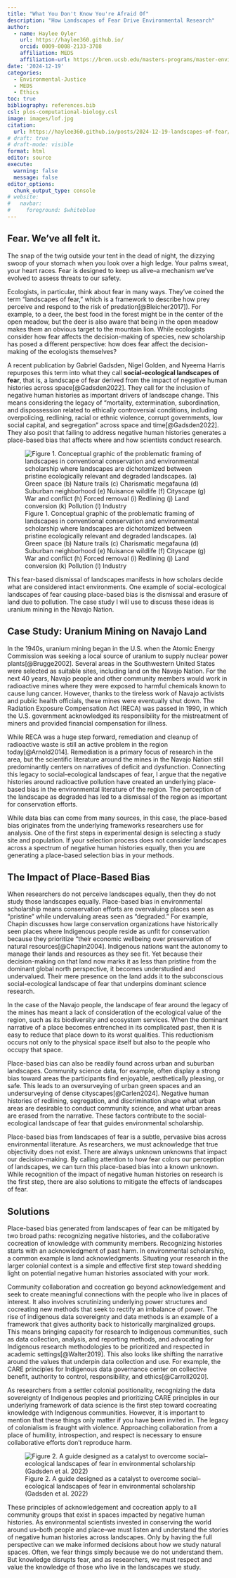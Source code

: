 ```yaml
---
title: "What You Don't Know You're Afraid Of"
description: "How Landscapes of Fear Drive Environmental Research"
author:
  - name: Haylee Oyler
    url: https://haylee360.github.io/
    orcid: 0009-0008-2133-3708
    affiliation: MEDS
    affiliation-url: https://bren.ucsb.edu/masters-programs/master-environmental-data-science
date: '2024-12-19'
categories:
  - Environmental-Justice
  - MEDS
  - Ethics
toc: true
bibliography: references.bib
csl: plos-computational-biology.csl
image: images/lof.jpg
citation:
  url: https://haylee360.github.io/posts/2024-12-19-landscapes-of-fear/
# draft: true
# draft-mode: visible
format: html
editor: source
execute:
  warning: false
  message: false
editor_options: 
  chunk_output_type: console
# website: 
#   navbar:
#     foreground: $whiteblue
---
```


## Fear. We’ve all felt it. 
The snap of the twig outside your tent in the dead of night, the dizzying swoop of your stomach when you look over a high ledge. Your palms sweat, your heart races. Fear is designed to keep us alive–a mechanism we’ve evolved to assess threats to our safety. 

Ecologists, in particular, think about fear in many ways. They’ve coined the term “landscapes of fear,” which is a framework to describe how prey perceive and respond to the risk of predation[@Bleicher2017]). For example, to a deer, the best food in the forest might be in the center of the open meadow, but the deer is also aware that being in the open meadow makes them an obvious target to the mountain lion. While ecologists consider how fear affects the decision-making of species, new scholarship has posed a different perspective: how does fear affect the decision-making of the ecologists themselves?

A recent publication by Gabriel Gadsden, Nigel Golden, and Nyeema Harris repurposes this term into what they call **social-ecological landscapes of fear**, that is, a landscape of fear derived from the impact of negative human histories across space[@Gadsden2022]. They call for the inclusion of negative human histories as important drivers of landscape change. This means considering the legacy of “mortality, extermination, subordination, and dispossession related to ethically controversial conditions, including overpolicing, redlining, racial or ethnic violence, corrupt governments, low social capital, and segregation” across space and time[@Gadsden2022]. They also posit that failing to address negative human histories generates a place-based bias that affects where and how scientists conduct research. 

![Figure 1. Conceptual graphic of the problematic framing of landscapes in conventional conservation and environmental scholarship where landscapes are dichotomized between pristine ecologically relevant and degraded landscapes. (a) Green space (b) Nature trails (c) Charismatic megafauna (d) Suburban neighborhood (e) Nuisance wildlife (f) Cityscape (g) War and conflict (h) Forced removal (i) Redlining (j) Land conversion (k) Pollution (l) Industry](images/lof.jpg)



This fear-based dismissal of landscapes manifests in how scholars decide what are considered intact environments. One example of social-ecological landscapes of fear causing place-based bias is the dismissal and erasure of land due to pollution. The case study I will use to discuss these ideas is uranium mining in the Navajo Nation. 

## Case Study: Uranium Mining on Navajo Land
In the 1940s, uranium mining began in the U.S. when the Atomic Energy Commission was seeking a local source of uranium to supply nuclear power plants[@Brugge2002]. Several areas in the Southwestern United States were selected as suitable sites, including land on the Navajo Nation. For the next 40 years, Navajo people and other community members would work in radioactive mines where they were exposed to harmful chemicals known to cause lung cancer. However, thanks to the tireless work of Navajo activists and public health officials, these mines were eventually shut down. The Radiation Exposure Compensation Act (RECA) was passed in 1990, in which the U.S. government acknowledged its responsibility for the mistreatment of miners and provided financial compensation for illness.   

While RECA was a huge step forward, remediation and cleanup of radioactive waste is still an active problem in the region today[@Arnold2014]. Remediation is a primary focus of research in the area, but the scientific literature around the mines in the Navajo Nation still predominantly centers on narratives of deficit and dysfunction. Connecting this legacy to social-ecological landscapes of fear, I argue that the negative histories around radioactive pollution have created an underlying place-based bias in the environmental literature of the region. The perception of the landscape as degraded has led to a dismissal of the region as important for conservation efforts. 

While data bias can come from many sources, in this case, the place-based bias originates from the underlying frameworks researchers use for analysis. One of the first steps in experimental design is selecting a study site and population. If your selection process does not consider landscapes across a spectrum of negative human histories equally, then you are generating a place-based selection bias in your methods. 

## The Impact of Place-Based Bias
When researchers do not perceive landscapes equally, then they do not study those landscapes equally. Place-based bias in environmental scholarship means conservation efforts are overvaluing places seen as “pristine” while undervaluing areas seen as “degraded.” For example, Chapin discusses how large conservation organizations have historically seen places where Indigenous people reside as unfit for conservation because they prioritize “their economic wellbeing over preservation of natural resources[@Chapin2004]. Indigenous nations want the autonomy to manage their lands and resources as they see fit. Yet because their decision-making on that land now marks it as less than pristine from the dominant global north perspective, it becomes understudied and undervalued. Their mere presence on the land adds it to the subconscious social-ecological landscape of fear that underpins dominant science research. 

In the case of the Navajo people, the landscape of fear around the legacy of the mines has meant a lack of consideration of the ecological value of the region, such as its biodiversity and ecosystem services. When the dominant narrative of a place becomes entrenched in its complicated past, then it is easy to reduce that place down to its worst qualities. This reductionism occurs not only to the physical space itself but also to the people who occupy that space. 

Place-based bias can also be readily found across urban and suburban landscapes. Community science data, for example, often display a strong bias toward areas the participants find enjoyable, aesthetically pleasing, or safe. This leads to an oversurveying of urban green spaces and an undersurveying of dense cityscapes[@Carlen2024]. Negative human histories of redlining, segregation, and discrimination shape what urban areas are desirable to conduct community science, and what urban areas are erased from the narrative. These factors contribute to the social-ecological landscape of fear that guides environmental scholarship. 

Place-based bias from landscapes of fear is a subtle, pervasive bias across environmental literature. As researchers, we must acknowledge that true objectivity does not exist. There are always unknown unknowns that impact our decision-making. By calling attention to how fear colors our perception of landscapes, we can turn this place-based bias into a known unknown. While recognition of the impact of negative human histories on research is the first step, there are also solutions to mitigate the effects of landscapes of fear. 

## Solutions
Place-based bias generated from landscapes of fear can be mitigated by two broad paths: recognizing negative histories, and the collaborative cocreation of knowledge with community members. Recognizing histories starts with an acknowledgment of past harm. In environmental scholarship, a common example is land acknowledgments. Situating your research in the larger colonial context is a simple and effective first step toward shedding light on potential negative human histories associated with your work.

Community collaboration and cocreation go beyond acknowledgement and seek to create meaningful connections with the people who live in places of interest. It also involves scrutinizing underlying power structures and cocreating new methods that seek to rectify an imbalance of power. The rise of indigenous data sovereignty and data methods is an example of a framework that gives authority back to historically 	marginalized groups. This means bringing capacity for research to Indigenous communities, such as data collection, analysis, and reporting methods, and advocating for Indigenous research methodologies to be prioritized and respected in academic settings[@Walter2019]. This also looks like shifting the narrative around the values that underpin data collection and use. For example, the CARE principles for Indigenous data governance center on collective benefit, authority to control, responsibility, and ethics[@Carroll2020]. 

As researchers from a settler colonial positionality, recognizing the data sovereignty of Indigenous peoples and prioritizing CARE principles in our underlying framework of data science is the first step toward cocreating knowledge with Indigenous communities. However, it is important to mention that these things only matter if you have been invited in. The legacy of colonialism is fraught with violence. Approaching collaboration from a place of humility, introspection, and respect is necessary to ensure collaborative efforts don’t reproduce harm. 

![Figure 2. A guide designed as a catalyst to overcome social–ecological landscapes of fear in environmental scholarship (Gadsden et al. 2022)](images/scales.jpg)


These principles of acknowledgement and cocreation apply to all community groups that exist in spaces impacted by negative human histories. As environmental scientists invested in conserving the world around us–both people and place–we must listen and understand the stories of negative human histories across landscapes. Only by having the full perspective can we make informed decisions about how we study natural spaces. Often, we fear things simply because we do not understand them. But knowledge disrupts fear, and as researchers, we must respect and value the knowledge of those who live in the landscapes we study.  

